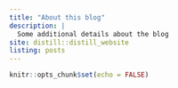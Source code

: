 ```yaml
---
title: "About this blog"
description: |
  Some additional details about the blog
site: distill::distill_website
listing: posts
---
```


```r
knitr::opts_chunk$set(echo = FALSE)
```
